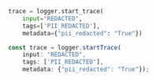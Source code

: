 ```python Python
trace = logger.start_trace(
    input="REDACTED",
    tags=['PII_REDACTED'],
    metadata={"pii_redacted": "True"})
```

```typescript Typescript
const trace = logger.startTrace(
    input: "REDACTED",
    tags: ['PII_REDACTED'],
    metadata: {"pii_redacted": "True"});
```